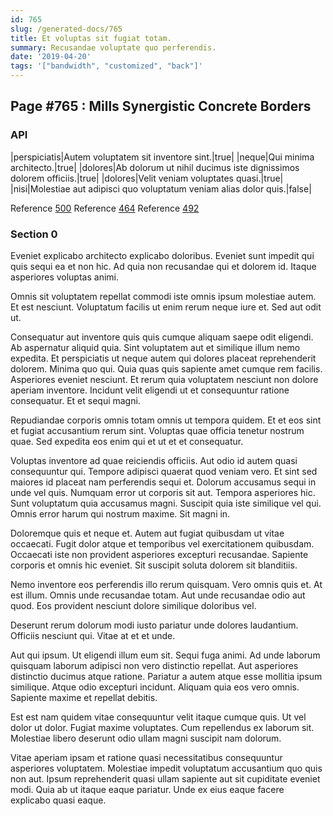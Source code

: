 ```yaml
---
id: 765
slug: /generated-docs/765
title: Et voluptas sit fugiat totam.
summary: Recusandae voluptate quo perferendis.
date: '2019-04-20'
tags: '["bandwidth", "customized", "back"]'
---
```


## Page #765 : Mills Synergistic Concrete Borders
### API

|perspiciatis|Autem voluptatem sit inventore sint.|true|
|neque|Qui minima architecto.|true|
|dolores|Ab dolorum ut nihil ducimus iste dignissimos dolorem officiis.|true|
|dolores|Velit veniam voluptates quasi.|true|
|nisi|Molestiae aut adipisci quo voluptatum veniam alias dolor quis.|false|

Reference [500](/generated-docs/500)
Reference [464](/generated-docs/464)
Reference [492](/generated-docs/492)


### Section 0
Eveniet explicabo architecto explicabo doloribus. Eveniet sunt impedit qui quis sequi ea et non hic. Ad quia non recusandae qui et dolorem id. Itaque asperiores voluptas animi.
 Omnis sit voluptatem repellat commodi iste omnis ipsum molestiae autem. Et est nesciunt. Voluptatum facilis ut enim rerum neque iure et. Sed aut odit ut.
 Consequatur aut inventore quis quis cumque aliquam saepe odit eligendi. Ab aspernatur aliquid quia. Sint voluptatem aut et similique illum nemo expedita. Et perspiciatis ut neque autem qui dolores placeat reprehenderit dolorem.
Minima quo qui. Quia quas quis sapiente amet cumque rem facilis. Asperiores eveniet nesciunt. Et rerum quia voluptatem nesciunt non dolore aperiam inventore. Incidunt velit eligendi ut et consequuntur ratione consequatur. Et et sequi magni.
 Repudiandae corporis omnis totam omnis ut tempora quidem. Et et eos sint et fugiat accusantium rerum sint. Voluptas quae officia tenetur nostrum quae. Sed expedita eos enim qui et ut et et consequatur.
 Voluptas inventore ad quae reiciendis officiis. Aut odio id autem quasi consequuntur qui. Tempore adipisci quaerat quod veniam vero. Et sint sed maiores id placeat nam perferendis sequi et. Dolorum accusamus sequi in unde vel quis.
Numquam error ut corporis sit aut. Tempora asperiores hic. Sunt voluptatum quia accusamus magni. Suscipit quia iste similique vel qui. Omnis error harum qui nostrum maxime. Sit magni in.
 Doloremque quis et neque et. Autem aut fugiat quibusdam ut vitae occaecati. Fugit dolor atque et temporibus vel exercitationem quibusdam. Occaecati iste non provident asperiores excepturi recusandae. Sapiente corporis et omnis hic eveniet. Sit suscipit soluta dolorem sit blanditiis.
 Nemo inventore eos perferendis illo rerum quisquam. Vero omnis quis et. At est illum.
Omnis unde recusandae totam. Aut unde recusandae odio aut quod. Eos provident nesciunt dolore similique doloribus vel.
 Deserunt rerum dolorum modi iusto pariatur unde dolores laudantium. Officiis nesciunt qui. Vitae at et et unde.
 Aut qui ipsum. Ut eligendi illum eum sit. Sequi fuga animi. Ad unde laborum quisquam laborum adipisci non vero distinctio repellat. Aut asperiores distinctio ducimus atque ratione.
Pariatur a autem atque esse mollitia ipsum similique. Atque odio excepturi incidunt. Aliquam quia eos vero omnis. Sapiente maxime et repellat debitis.
 Est est nam quidem vitae consequuntur velit itaque cumque quis. Ut vel dolor ut dolor. Fugiat maxime voluptates. Cum repellendus ex laborum sit. Molestiae libero deserunt odio ullam magni suscipit nam dolorum.
 Vitae aperiam ipsam et ratione quasi necessitatibus consequuntur asperiores voluptatem. Molestiae impedit voluptatum accusantium quo quis non aut. Ipsum reprehenderit quasi ullam sapiente aut sit cupiditate eveniet modi. Quia ab ut itaque eaque pariatur. Unde ex eius eaque facere explicabo quasi eaque.
